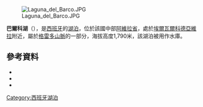 [[Image:Laguna_del_Barco.JPG|right]]

{{coord|40.231184|N|5.60346|W|region:ES_type:waterbody|display =title}}

'''巴爾科湖'''（{{lang-es|Laguna del Barco}}），是[[西班牙|西班牙]]的[[湖泊|湖泊]]，位於該國中部[[阿維拉省|阿維拉省]]，處於[[埃爾瓦爾科德亞維拉|埃爾瓦爾科德亞維拉]]附近，屬於[[格雷多山脈|格雷多山脈]]的一部分，海拔高度1,790米，該湖泊被用作水庫。

==參考資料==
*{{cite web|ref={{harvid|laguna del barco: Club de Montañeros}}|url=http://www.cmsierradebejar.es/Rutas/Ruta_L_Barco/Laguna%20del%20Barco.html|title=laguna del barco|publisher=Club de Montañeros Sierra de Béjar|accessdate=2013-07-23|deadurl=yes|archiveurl=https://web.archive.org/web/20130611211045/http://cmsierradebejar.es/Rutas/Ruta_L_Barco/Laguna%20del%20Barco.html|archivedate=2013-06-11}}
*{{cite book|ref=harv|last=Oglesby|first=Jacqueline|title=The Mountains of Central Spain|url=http://books.google.com/books?id=RMwH3vXgSokC&pg=PA70|accessdate=2013-07-23|date=1996-01-01|publisher=Cicerone Press Limited|isbn=978-1-85284-203-1|page=70|archive-date=2013-12-31|archive-url=https://web.archive.org/web/20131231124401/http://books.google.com/books?id=RMwH3vXgSokC&pg=PA70|dead-url=no}}
*{{cite book|ref=harv|last=Plikat|first=Bernd|title=Sierra de Gredos: Circo de Gredos, Valle del Tiétar, Valle del Jerte ; 56 excursiones y rutas de montaña selectas|url=http://books.google.com/books?id=tNMhH6XGK4MC&pg=PA139|accessdate=2013-07-23|year=2011|publisher=Bergverlag Rother GmbH|isbn=978-3-7633-4716-2|page=139|archive-date=2013-12-31|archive-url=https://web.archive.org/web/20131231124348/http://books.google.com/books?id=tNMhH6XGK4MC&pg=PA139|dead-url=no}}

{{Spain-geo-stub}}
[[Category:西班牙湖泊|Category:西班牙湖泊]]